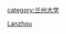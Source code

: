 {{Catnav|頁面分類|人物|校友|大學校友|中國大學校友|中華人民共和國大學校友}}

[[category:兰州大学|category:兰州大学]]
[[Category:甘肃高校校友|Lanzhou]]